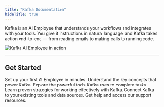 ```yaml
---
title: "Kafka Documentation"
hideTitle: true
---
```


Kafka is an AI Employee that understands your workflows and integrates with your tools. You give it instructions in natural language, and Kafka takes action end-to-end — from reading emails to making calls to running code.

<img
  src="/images/Main Image.png"
  alt="Kafka AI Employee in action"
  className="rounded-lg border border-gray-200 dark:border-gray-800"
/>

---

## Get Started

<Columns cols={3}>
  <Card
    title="Quickstart"
    icon="rocket"
    href="/quickstart"
  >
    Set up your first AI Employee in minutes.
  </Card>
  <Card
    title="Core Concepts"
    icon="lightbulb"
    href="/essentials/settings"
  >
    Understand the key concepts that power Kafka.
  </Card>
  <Card
    title="Tools"
    icon="wrench"
    href="/ai-tools/windsurf"
  >
    Explore the powerful tools Kafka uses to complete tasks.
  </Card>
</Columns>

<Columns cols={3}>
  <Card
    title="Best Practices"
    icon="star"
    href="/development"
  >
    Learn proven strategies for working effectively with Kafka.
  </Card>
  <Card
    title="Integrations"
    icon="plug"
    href="/essentials/reusable-snippets"
  >
    Connect Kafka to your existing tools and data sources.
  </Card>
  <Card
    title="Support"
    icon="life-ring"
    href="mailto:support@usebrainbase.com"
  >
    Get help and access our support resources.
  </Card>
</Columns>